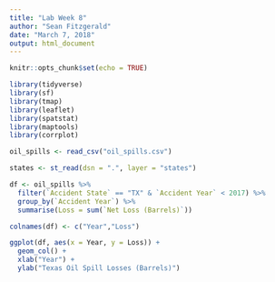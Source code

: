 ```yaml
---
title: "Lab Week 8"
author: "Sean Fitzgerald"
date: "March 7, 2018"
output: html_document
---
```


```r
knitr::opts_chunk$set(echo = TRUE)
```

```r

library(tidyverse)
library(sf)
library(tmap)
library(leaflet)
library(spatstat)
library(maptools)
library(corrplot)

oil_spills <- read_csv("oil_spills.csv")

states <- st_read(dsn = ".", layer = "states")

```

```r

df <- oil_spills %>% 
  filter(`Accident State` == "TX" & `Accident Year` < 2017) %>% 
  group_by(`Accident Year`) %>% 
  summarise(Loss = sum(`Net Loss (Barrels)`))

colnames(df) <- c("Year","Loss")

ggplot(df, aes(x = Year, y = Loss)) +
  geom_col() +
  xlab("Year") +
  ylab("Texas Oil Spill Losses (Barrels)") 

```

